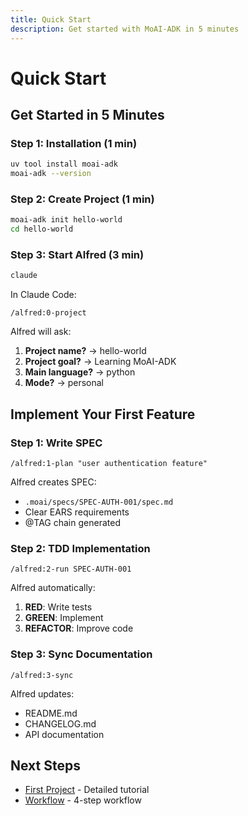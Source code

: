 ```yaml
---
title: Quick Start
description: Get started with MoAI-ADK in 5 minutes
---
```


# Quick Start

## Get Started in 5 Minutes

### Step 1: Installation (1 min)

```bash
uv tool install moai-adk
moai-adk --version
```

### Step 2: Create Project (1 min)

```bash
moai-adk init hello-world
cd hello-world
```

### Step 3: Start Alfred (3 min)

```bash
claude
```

In Claude Code:

```
/alfred:0-project
```

Alfred will ask:

1. **Project name?** → hello-world
2. **Project goal?** → Learning MoAI-ADK
3. **Main language?** → python
4. **Mode?** → personal

## Implement Your First Feature

### Step 1: Write SPEC

```
/alfred:1-plan "user authentication feature"
```

Alfred creates SPEC:
- `.moai/specs/SPEC-AUTH-001/spec.md`
- Clear EARS requirements
- @TAG chain generated

### Step 2: TDD Implementation

```
/alfred:2-run SPEC-AUTH-001
```

Alfred automatically:
1. **RED**: Write tests
2. **GREEN**: Implement
3. **REFACTOR**: Improve code

### Step 3: Sync Documentation

```
/alfred:3-sync
```

Alfred updates:
- README.md
- CHANGELOG.md
- API documentation

## Next Steps

- [First Project](/en/getting-started/first-project) - Detailed tutorial
- [Workflow](/en/workflow/overview) - 4-step workflow
